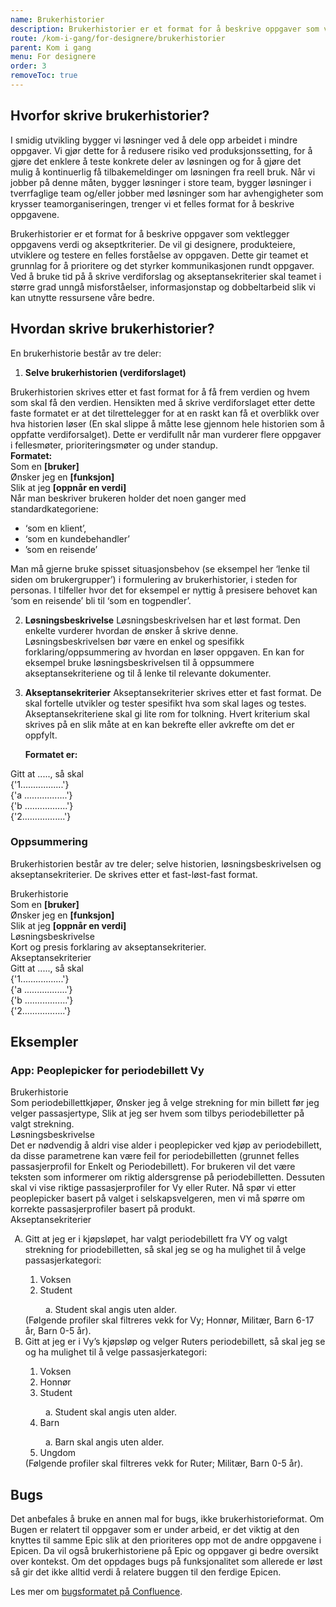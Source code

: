 ```yaml
---
name: Brukerhistorier
description: Brukerhistorier er et format for å beskrive oppgaver som vektlegger oppgavens verdi og akseptkriterier. De vil gi designere, produkteiere, utviklere og testere en felles forståelse av oppgaven.
route: /kom-i-gang/for-designere/brukerhistorier
parent: Kom i gang
menu: For designere
order: 3
removeToc: true
---
```



<PageHeader />

## Hvorfor skrive brukerhistorier?

I smidig utvikling bygger vi løsninger ved å dele opp arbeidet i mindre oppgaver. Vi gjør dette for å redusere risiko ved produksjonssetting, for å gjøre det enklere å teste konkrete deler av løsningen og for å gjøre det mulig å kontinuerlig få tilbakemeldinger om løsningen fra reell bruk. Når vi jobber på denne måten, bygger løsninger i store team, bygger løsninger i tverrfaglige team og/eller jobber med løsninger som har avhengigheter som krysser teamorganiseringen, trenger vi et felles format for å beskrive oppgavene.

Brukerhistorier er et format for å beskrive oppgaver som vektlegger oppgavens verdi og akseptkriterier. De vil gi designere, produkteiere, utviklere og testere en felles forståelse av oppgaven. Dette gir teamet et grunnlag for å prioritere og det styrker kommunikasjonen rundt oppgaver. Ved å bruke tid på å skrive verdiforslag og akseptansekriterier skal teamet i større grad unngå misforståelser, informasjonstap og dobbeltarbeid slik vi kan utnytte ressursene våre bedre.

## Hvordan skrive brukerhistorier?

En brukerhistorie består av tre deler:

1.  **Selve brukerhistorien (verdiforslaget)**

<div style={{ marginLeft: '2.5rem' }}>
  <div style={{ marginBottom: '2rem' }}>
    Brukerhistorien skrives etter et fast format for å få frem verdien og hvem
    som skal få den verdien. Hensikten med å skrive verdiforslaget etter dette
    faste formatet er at det tilrettelegger for at en raskt kan få et overblikk
    over hva historien løser (En skal slippe å måtte lese gjennom hele historien
    som å oppfatte verdiforsalget). Dette er verdifullt når man vurderer flere
    oppgaver i fellesmøter, prioriteringsmøter og under standup.
  </div>
  <strong>Formatet:</strong>
  <div className="brukerhistorier-custom-code">
    Som en <strong> [bruker]</strong>
    <br />
    Ønsker jeg en <strong>[funksjon]</strong>
    <br />
    Slik at jeg <strong>[oppnår en verdi]</strong>
  </div>
  <div>
    Når man beskriver brukeren holder det noen ganger med standardkategoriene:
    <ul>
      <li>‘som en klient’,</li>
      <li>‘som en kundebehandler’</li>
      <li>’som en reisende’</li>
    </ul>
  </div>
  Man må gjerne bruke spisset situasjonsbehov (se eksempel her ‘lenke til siden
  om brukergrupper’) i formulering av brukerhistorier, i steden for personas. I
  tilfeller hvor det for eksempel er nyttig å presisere behovet kan ‘som en
  reisende’ bli til ‘som en togpendler’.
</div>

2. **Løsningsbeskrivelse**
   Løsningsbeskrivelsen har et løst format. Den enkelte vurderer hvordan de ønsker å skrive denne. Løsningsbeskrivelsen bør være en enkel og spesifikk forklaring/oppsummering av hvordan en løser oppgaven. En kan for eksempel bruke løsningsbeskrivelsen til å oppsummere akseptansekriteriene og til å lenke til relevante dokumenter.

3. **Akseptansekriterier**
   Akseptansekriterier skrives etter et fast format. De skal fortelle utvikler og tester spesifikt hva som skal lages og testes. Akseptansekriteriene skal gi lite rom for tolkning. Hvert kriterium skal skrives på en slik måte at en kan bekrefte eller avkrefte om det er oppfylt.

   **Formatet er:**

<div className="brukerhistorier-custom-code" style={{ marginLeft: '2.5rem' }}>
  <div>Gitt at ....., så skal</div>
  <div>
    {'1.................'}
    <div style={{ marginLeft: '1rem' }}>{'a .................'}</div>
    <div style={{ marginLeft: '1rem' }}>{'b .................'}</div>
  </div>
  <div> {'2.................'}</div>
</div>

### Oppsummering

Brukerhistorien består av tre deler; selve historien, løsningsbeskrivelsen og akseptansekriterier. De skrives etter et fast-løst-fast format.

<div className="brukerhistorier-summary">
  <div style={{ fontWeight: '600' }}>Brukerhistorie</div>
  Som en <strong> [bruker]</strong>
  <br />
  Ønsker jeg en <strong>[funksjon]</strong>
  <br />
  Slik at jeg <strong>[oppnår en verdi]</strong>
  <div style={{ marginTop: '1rem', fontWeight: '600' }}>
    Løsningsbeskrivelse
  </div>
  Kort og presis forklaring av akseptansekriterier.
  <div style={{ marginTop: '1rem', fontWeight: '600' }}>
    Akseptansekriterier
  </div>
  <div>Gitt at ....., så skal</div>
  <div>
    {'1.................'}
    <div style={{ marginLeft: '1rem' }}>{'a .................'}</div>
    <div style={{ marginLeft: '1rem' }}>{'b .................'}</div>
  </div>
  <div> {'2.................'}</div>
</div>

## Eksempler

### App: Peoplepicker for periodebillett Vy

<div>
  <div style={{ fontWeight: "600" }}>Brukerhistorie</div>
  Som periodebillettkjøper, Ønsker jeg å velge strekning for min billett før jeg
  velger passasjertype, Slik at jeg ser hvem som tilbys periodebilletter på
  valgt strekning.
  <div style={{ marginTop: "1rem", fontWeight: "600" }}>
    Løsningsbeskrivelse
  </div>
  Det er nødvendig å aldri vise alder i peoplepicker ved kjøp av periodebillett,
  da disse parametrene kan være feil for periodebilletten (grunnet felles
  passasjerprofil for Enkelt og Periodebillett). For brukeren vil det være
  teksten som informerer om riktig aldersgrense på periodebilletten. Dessuten
  skal vi vise riktige passasjerprofiler for Vy eller Ruter. Nå spør vi etter
  peoplepicker basert på valget i selskapsvelgeren, men vi må spørre om korrekte
  passasjerprofiler basert på produkt.
  <div style={{ marginTop: "1rem", fontWeight: "600" }}>
    Akseptansekriterier
  </div>

  <ol type="A">
    <li>
      Gitt at jeg er i kjøpsløpet, har valgt periodebillett fra VY og valgt
      strekning for priodebilletten, så skal jeg se og ha mulighet til å velge
      passasjerkategori:
    </li>
    <ol>
      <li>Voksen</li>
      <li>Student</li>
      <ol type="a">
        <li>Student skal angis uten alder.</li>
      </ol>
    </ol>
    (Følgende profiler skal filtreres vekk for Vy; Honnør, Militær, Barn 6-17 år, Barn 0-5 år).
    <li>
      Gitt at jeg er i Vy’s kjøpsløp og velger Ruters periodebillett, så skal
      jeg se og ha mulighet til å velge passasjerkategori:
    </li>
    <ol>
      <li>Voksen</li>
      <li>Honnør</li>
      <li>
        Student
      </li>
        <ol type="a">
          <li>Student skal angis uten alder.</li>
        </ol>
      <li>
        Barn
      </li>
        <ol type="a">
          <li>Barn skal angis uten alder.</li>
        </ol>
      <li>Ungdom</li>
    </ol>
    (Følgende profiler skal filtreres vekk for Ruter; Militær, Barn 0-5 år).
  </ol>
</div>

## Bugs

Det anbefales å bruke en annen mal for bugs, ikke brukerhistorieformat. Om Bugen er relatert til oppgaver som er under arbeid, er det viktig at den knyttes til samme Epic slik at den prioriteres opp mot de andre oppgavene i Epicen. Da vil også brukerhistoriene på Epic og oppgaver gi bedre oversikt over kontekst. Om det oppdages bugs på funksjonalitet som allerede er løst så gir det ikke alltid verdi å relatere buggen til den ferdige Epicen.

Les mer om [bugsformatet på Confluence](https://enturas.atlassian.net/wiki/spaces/EDT/pages/915472680/Feil+Bug).
